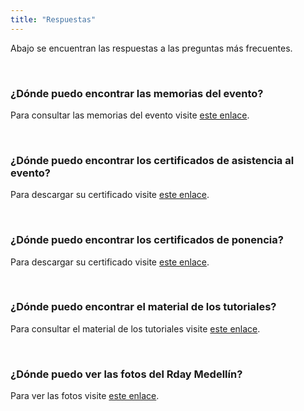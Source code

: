```yaml
---
title: "Respuestas"
---
```

Abajo se encuentran las respuestas a las preguntas más frecuentes.

<br/>

### ¿Dónde puedo encontrar las memorias del evento?

Para consultar las memorias del evento visite [este enlace](https://github.com/rdaymedellin/rdaymedellin.github.io/blob/master/documentos/Memorias/Memorias_Rday_Medellin.pdf).

<br/>

### ¿Dónde puedo encontrar los certificados de asistencia al evento?

Para descargar su certificado visite [este enlace](https://rdaymedellin.github.io/documentos/Certificados/Certificado_asistencia.pdf).

<br/>

### ¿Dónde puedo encontrar los certificados de ponencia?

Para descargar su certificado visite [este enlace](https://rdaymedellin.github.io/documentos/Certificados/Certificado_ponencia.pdf).

<br/>

### ¿Dónde puedo encontrar el material de los tutoriales?

Para consultar el material de los tutoriales visite [este enlace](https://github.com/rdaymedellin/tutoriales_Rday_2019).

<br/>

### ¿Dónde puedo ver las fotos del Rday Medellín?

Para ver las fotos visite [este enlace](https://www.flickr.com/groups/14679496@N23).

